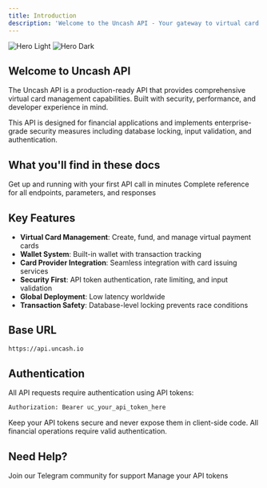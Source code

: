 ```yaml
---
title: Introduction
description: 'Welcome to the Uncash API - Your gateway to virtual card management'
---
```


<img
  className="block dark:hidden"
  src="/images/hero-light.svg"
  alt="Hero Light"
/>
<img
  className="hidden dark:block"
  src="/images/hero-dark.svg"
  alt="Hero Dark"
/>

## Welcome to Uncash API

The Uncash API is a production-ready API that provides comprehensive virtual card management capabilities. Built with security, performance, and developer experience in mind.

<Note>
  This API is designed for financial applications and implements enterprise-grade security measures including database locking, input validation, and authentication.
</Note>

## What you'll find in these docs

<CardGroup cols={2}>
  <Card
    title="Quick Start Guide"
    icon="rocket"
    href="/quickstart"
  >
    Get up and running with your first API call in minutes
  </Card>
  <Card
    title="API Documentation"
    icon="book-open"
    href="/api-reference/cards/list"
  >
    Complete reference for all endpoints, parameters, and responses
  </Card>
</CardGroup>

## Key Features

- **Virtual Card Management**: Create, fund, and manage virtual payment cards
- **Wallet System**: Built-in wallet with transaction tracking
- **Card Provider Integration**: Seamless integration with card issuing services
- **Security First**: API token authentication, rate limiting, and input validation
- **Global Deployment**: Low latency worldwide
- **Transaction Safety**: Database-level locking prevents race conditions

## Base URL

```bash
https://api.uncash.io
```

## Authentication

All API requests require authentication using API tokens:

```bash
Authorization: Bearer uc_your_api_token_here
```

<Warning>
  Keep your API tokens secure and never expose them in client-side code. All financial operations require valid authentication.
</Warning>

## Need Help?

<CardGroup cols={2}>
  <Card
    title="Telegram Support"
    icon="telegram"
    href="https://t.me/uncashio"
  >
    Join our Telegram community for support
  </Card>
  <Card
    title="Dashboard"
    icon="user"
    href="https://dashboard.uncash.io/api"
  >
    Manage your API tokens
  </Card>
</CardGroup>